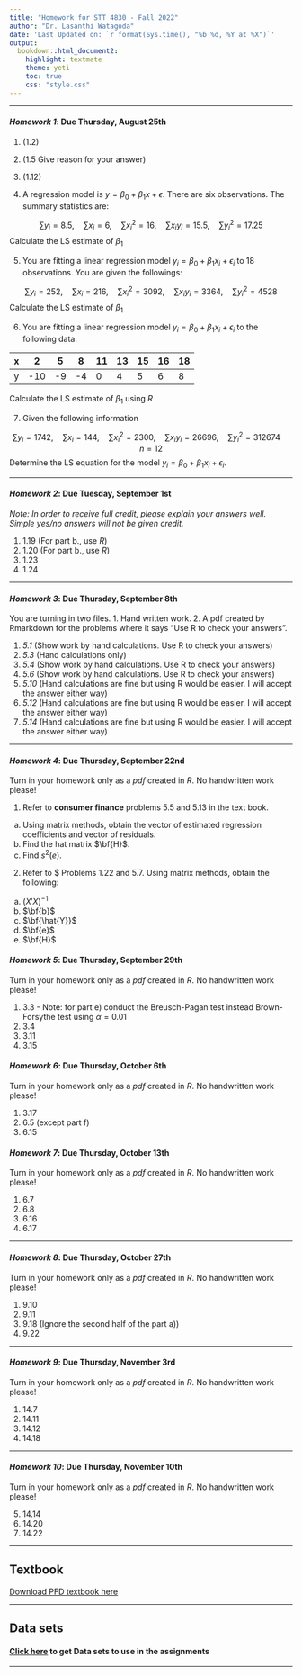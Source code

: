 ```yaml
---
title: "Homework for STT 4830 - Fall 2022"
author: "Dr. Lasanthi Watagoda"
date: 'Last Updated on: `r format(Sys.time(), "%b %d, %Y at %X")`'
output: 
  bookdown::html_document2: 
    highlight: textmate
    theme: yeti
    toc: true
    css: "style.css"
---
```


***

#### ***Homework 1*: Due Thursday, August 25th**

1) (1.2)
2) (1.5 Give reason for your answer)
3) (1.12)


4) A regression model is $y = \beta_0 + \beta_1x + \epsilon$. There are six observations. The summary statistics are:

$$\sum y_i = 8.5,\quad \sum x_i = 6,\quad \sum x_i^2 = 16,\quad \sum x_iy_i = 15.5,\quad \sum y_i^2 = 17.25$$
Calculate the LS estimate of $\beta_1$

5) You are fitting a linear regression model $y_i = \beta_0 + \beta_1x_i + \epsilon_i$ to 18 observations. You are given the followings:

$$\sum y_i = 252,\quad \sum x_i = 216,\quad \sum x_i^2 = 3092,\quad \sum x_iy_i = 3364,\quad \sum y_i^2 = 4528$$
Calculate the LS estimate of $\beta_1$

6) You are fitting a linear regression model $y_i = \beta_0 + \beta_1x_i + \epsilon_i$ to the following data:


| x | 2   | 5   | 8   | 11  | 13  | 15  | 16  | 18  |
|--|--|--|--|--|--|--|--|--|
| y | -10 | -9 | -4 | 0 | 4 | 5 | 6 | 8 |





Calculate the LS estimate of $\beta_1$ using $R$

7) Given the following information 

$$\sum y_i = 1742,\quad \sum x_i = 144,\quad \sum x_i^2 = 2300,\quad \sum x_iy_i = 26696,\quad \sum y_i^2 = 312674 \quad n = 12$$
Determine the LS equation for the model $y_i = \beta_0 + \beta_1x_i + \epsilon_i$.

***


#### ***Homework 2*: Due Tuesday, September 1st**

*Note: In order to receive full credit, please explain your answers well. Simple yes/no answers will not be given credit.*

1) 1.19 (For part b., use $R$)
2) 1.20 (For part b., use $R$)
3) 1.23
4) 1.24



***

#### ***Homework 3*: Due Thursday, September 8th**

You are turning in two files. 1. Hand written work. 2. A pdf created by Rmarkdown for the problems where it says "Use R to check your answers".

1) *5.1*  (Show work by hand calculations. Use R to check your answers)
2) *5.3*  (Hand calculations only)
3) *5.4*  (Show work by hand calculations. Use R to check your answers)
4) *5.6*  (Show work by hand calculations. Use R to check your answers)
5) *5.10* (Hand calculations are fine but using R would be easier. I will accept the answer either way)
6) *5.12* (Hand calculations are fine but using R would be easier. I will accept the answer either way)
7) *5.14* (Hand calculations are fine but using R would be easier. I will accept the answer either way)



***



#### ***Homework 4*: Due Thursday, September 22nd**
Turn in your homework only as a *pdf* created in $R$. No handwritten work please!

1) Refer to $\textbf{consumer finance}$ problems 5.5 and 5.13 in the text book.
 a) Using matrix methods, obtain the vector of estimated regression coefficients and vector of residuals. 
 b) Find the hat matrix $\bf{H}$.
 c) Find $s^2(e)$.
 
 
2) Refer to $\textbf{Plastic hardness} Problems 1.22 and 5.7. Using matrix methods, obtain the following: 
  (a) $(X' X)^{-1}$
  (b) $\bf{b}$
  (c) $\bf{\hat{Y}}$
  (d) $\bf{e}$ 
  (e) $\bf{H}$ 
  

#### ***Homework 5*: Due Thursday, September 29th**
Turn in your homework only as a *pdf* created in $R$. No handwritten work please!

1) 3.3 - Note: for part e) conduct the Breusch-Pagan test instead Brown-Forsythe test using $\alpha = 0.01$
2) 3.4
3) 3.11
4) 3.15

#### ***Homework 6*: Due Thursday, October 6th**

Turn in your homework only as a *pdf* created in $R$. No handwritten work please!

1) 3.17
2) 6.5 (except part f)
3) 6.15


#### ***Homework 7*: Due Thursday, October 13th**

Turn in your homework only as a *pdf* created in $R$. No handwritten work please!

1) 6.7
2) 6.8
3) 6.16
4) 6.17


***


#### ***Homework 8*: Due Thursday, October 27th**

Turn in your homework only as a *pdf* created in $R$. No handwritten work please!

1) 9.10
2) 9.11
3) 9.18 (Ignore the second half of the part a))
4) 9.22


<!--
***
#### ***Homework 9*: Due Wednesday, November 16th**

Turn in your homework only as a *pdf* created in $R$. No handwritten work please!

1) 9.22
2) 14.7
3) 14.11

-->


***

#### ***Homework 9*: Due Thursday, November 3rd**

Turn in your homework only as a *pdf* created in $R$. No handwritten work please!

1) 14.7
2) 14.11
3) 14.12
4) 14.18

***

#### ***Homework 10*: Due Thursday, November 10th**

Turn in your homework only as a *pdf* created in $R$. No handwritten work please!

5) 14.14
6) 14.20
7) 14.22



***


## **Textbook**
[Download PFD textbook here](4830_Textbook.pdf)

***

## **Data sets**
#### [Click here](http://www.cnachtsheim-text.csom.umn.edu/About%20This%20CD.html) to get Data sets to use in the assignments 

***

    
    

    
    